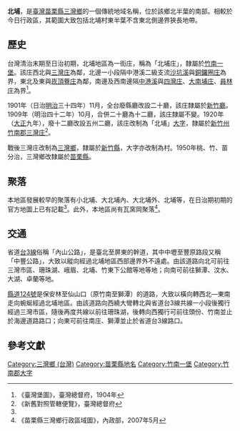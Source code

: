 {{noteTA　
|1 = zh-cn:庄; zh-hk:庄; zh-tw:庄;
}}
'''北埔'''，是[[臺灣|臺灣]][[苗栗縣|苗栗縣]][[三灣鄉_(台灣)|三灣鄉]]的一個傳統地域名稱，位於該鄉北半葉的南部。相較於今日行政區，其範圍大致包括北埔村東半葉不含東北側邊界狹長地帶。

==歷史==
台灣清治末期至日治初期，北埔地區為一街庄，稱為「北埔庄」，隸屬於[[竹南一堡|竹南一堡]]。該庄西北與[[三灣_(大字)|三灣庄]]為鄰，北邊一小段隔中港溪二級支流[[沙坑溪|沙坑溪]]與[[銅鑼圈_(苗栗縣)|銅鑼圈庄]]為界，東北及東與[[崁頂藔庄|崁頂藔庄]]為鄰，南邊及西南邊隔[[中港溪|中港溪]]與[[四灣庄|四灣庄]]、[[大南埔庄|大南埔庄]]、[[員林_(苗栗縣)|員林庄]]為界<ref name="臺灣堡圖">《臺灣堡圖》，臺灣總督府，1904年</ref>。

1901年（日治[[明治|明治]]三十四年）11月，全台廢縣廳改設二十廳，該庄隸屬於[[新竹廳|新竹廳]]。1909年（明治四十二年）10月，合併二十廳為十二廳，該庄隸屬不變。1920年（[[大正|大正]]九年），廢十二廳改設五州二廳，該庄改制為「北埔」[[大字|大字]]，隸屬於[[新竹州|新竹州]][[竹南郡|竹南郡]][[三灣庄|三灣庄]]<ref>《新舊對照管轄便覽》，臺灣總督府</ref>。

戰後三灣庄改制為[[三灣鄉_(台灣)|三灣鄉]]，隸屬於[[新竹縣|新竹縣]]，大字亦改制為村。1950年桃、竹、苗分治，三灣鄉改隸屬於[[苗栗縣|苗栗縣]]。

==聚落==
本地區發展較早的聚落有小北埔、大北埔內、大北埔外、北埔等，在日治期初期的官方地圖上已有記載<ref name="臺灣堡圖"/>。此外，本地區尚有瓦窯岡聚落<ref>《苗栗縣三灣鄉行政區域圖》，內政部，2007年5月</ref>。

==交通==
省道[[台3線|台3線]]俗稱「內山公路」，是臺北至屏東的幹道，其中中壢至豐原路段又稱「中豐公路」，大致以縱向經過北埔地區西部邊界外不遠處。由該道路向北可前往三灣市區、珊珠湖、峨眉、北埔、竹東下公館等地等地；向南可前往獅潭、汶水、大湖、卓蘭等地。

[[縣道124號|縣道124號]]是保安林至仙山口（原竹南至獅潭）的道路，大致以橫向轉西北—東南走向蜿蜒經過北埔地區。由該道路向西繞大彎轉北與省道台3線共線一小段後獨行經過三灣市區，隨後再度共線以前往珊珠湖，後轉向西獨行可前往頭份、竹南並止於海邊道路路口；向東可前往南庄、獅潭並止於省道台3線路口。

==參考文獻==
{{reflist}}

{{竹南郡}}

[[Category:三灣鄉_(台灣)|Category:三灣鄉 (台灣)]]
[[Category:苗栗縣地名|Category:苗栗縣地名]]
[[Category:竹南一堡|Category:竹南一堡]]
[[Category:竹南郡大字|Category:竹南郡大字]]